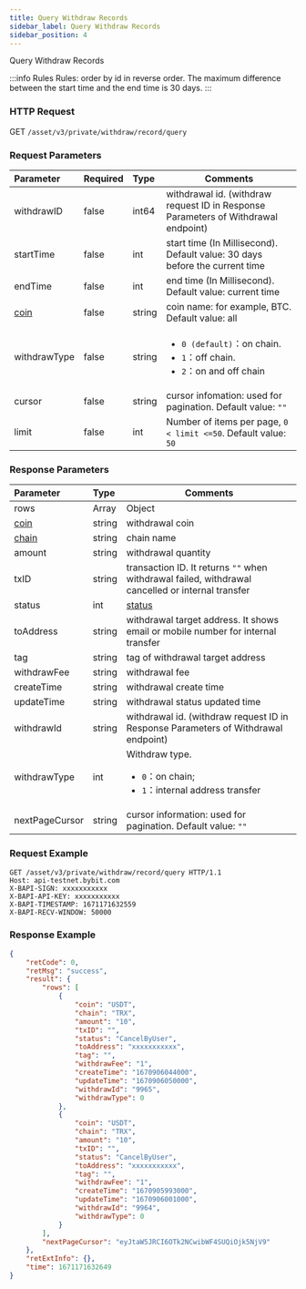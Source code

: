 ```yaml
---
title: Query Withdraw Records
sidebar_label: Query Withdraw Records
sidebar_position: 4
---
```

Query Withdraw Records

:::info Rules
Rules: order by id in reverse order. The maximum difference between the start time and the end time is 30 days.
:::

### HTTP Request
GET `/asset/v3/private/withdraw/record/query`

### Request Parameters
| Parameter | Required | Type | Comments|
|:----- |:-------|:-----|------ |
|withdrawID |false |int64 |withdrawal id. (withdraw request ID in Response Parameters of Withdrawal endpoint) |
|startTime |false |int |start time (In Millisecond). Default value: 30 days before the current time |
|endTime |false |int |end time (In Millisecond). Default value: current time |
|[coin](../enum#coin) |false |string |coin name: for example, BTC. Default value: all |
|withdrawType |false |string |<ul><li>`0 (default)`：on chain.</li> <li>`1`：off chain.</li><li> `2`：on and off chain</li></ul>|
|cursor |false |string |cursor infomation: used for pagination. Default value: `""` |
|limit |false |int |Number of items per page, `0 < limit <=50`. Default value: `50` |

### Response Parameters
| Parameter | Type | Comments|
|:----- |:-----|----- |
|rows|Array|Object|
|[coin](../enum#coin)|string |withdrawal coin |
|[chain](../enum#chain)|string|chain name|
|amount|string|withdrawal quantity|
|txID|string|transaction ID. It returns `""` when withdrawal failed, withdrawal cancelled or internal transfer|
|status|int|[status](../enum#withdrawStatus)|
|toAddress|string|withdrawal target address. It shows email or mobile number for internal transfer|
|tag|string|tag of withdrawal target address|
|withdrawFee|string|withdrawal fee|
|createTime|string|withdrawal create time|
|updateTime|string|withdrawal status updated time|
|withdrawId|string|withdrawal id. (withdraw request ID in Response Parameters of Withdrawal endpoint)|
|withdrawType|int|Withdraw type. <ul><li>`0`：on chain;</li> <li>`1`：internal address transfer</li></ul>|
|nextPageCursor|string|cursor information: used for pagination. Default value: `""`|

### Request Example

```http
GET /asset/v3/private/withdraw/record/query HTTP/1.1
Host: api-testnet.bybit.com
X-BAPI-SIGN: xxxxxxxxxxx
X-BAPI-API-KEY: xxxxxxxxxxx
X-BAPI-TIMESTAMP: 1671171632559
X-BAPI-RECV-WINDOW: 50000
```

### Response Example

```json
{
    "retCode": 0,
    "retMsg": "success",
    "result": {
        "rows": [
            {
                "coin": "USDT",
                "chain": "TRX",
                "amount": "10",
                "txID": "",
                "status": "CancelByUser",
                "toAddress": "xxxxxxxxxxx",
                "tag": "",
                "withdrawFee": "1",
                "createTime": "1670906044000",
                "updateTime": "1670906050000",
                "withdrawId": "9965",
                "withdrawType": 0
            },
            {
                "coin": "USDT",
                "chain": "TRX",
                "amount": "10",
                "txID": "",
                "status": "CancelByUser",
                "toAddress": "xxxxxxxxxxx",
                "tag": "",
                "withdrawFee": "1",
                "createTime": "1670905993000",
                "updateTime": "1670906001000",
                "withdrawId": "9964",
                "withdrawType": 0
            }
        ],
        "nextPageCursor": "eyJtaW5JRCI6OTk2NCwibWF4SUQiOjk5NjV9"
    },
    "retExtInfo": {},
    "time": 1671171632649
}
```
